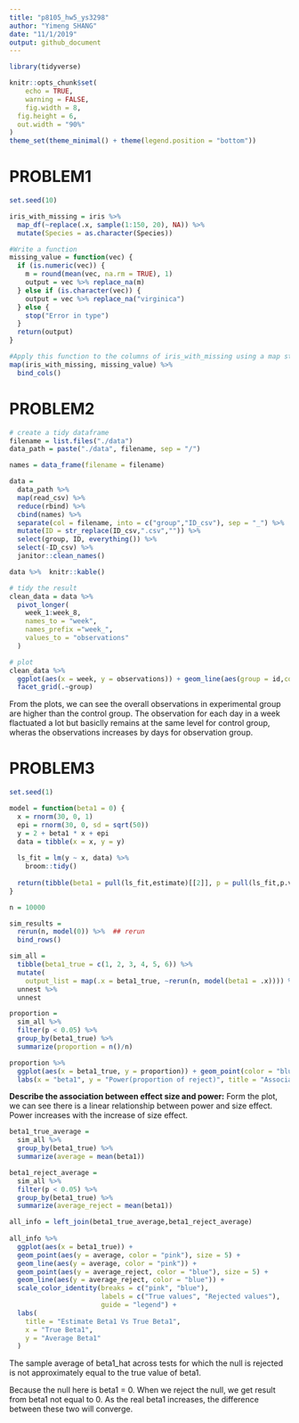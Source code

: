 ```yaml
---
title: "p8105_hw5_ys3298"
author: "Yimeng SHANG"
date: "11/1/2019"
output: github_document
---
```


```r
library(tidyverse)

knitr::opts_chunk$set(
	echo = TRUE,
	warning = FALSE,
	fig.width = 8, 
  fig.height = 6,
  out.width = "90%"
)
theme_set(theme_minimal() + theme(legend.position = "bottom"))
```


# PROBLEM1

```r
set.seed(10)

iris_with_missing = iris %>% 
  map_df(~replace(.x, sample(1:150, 20), NA)) %>%
  mutate(Species = as.character(Species))

```

```r
#Write a function 
missing_value = function(vec) {
  if (is.numeric(vec)) {
    m = round(mean(vec, na.rm = TRUE), 1)
    output = vec %>% replace_na(m)
  } else if (is.character(vec)) {
    output = vec %>% replace_na("virginica")
  } else {
    stop("Error in type")
  }
  return(output)
}

#Apply this function to the columns of iris_with_missing using a map statement
map(iris_with_missing, missing_value) %>%
  bind_cols()
```


# PROBLEM2

```r
# create a tidy dataframe
filename = list.files("./data") 
data_path = paste("./data", filename, sep = "/")

names = data_frame(filename = filename)

data =
  data_path %>%
  map(read_csv) %>%     
  reduce(rbind) %>% 
  cbind(names) %>% 
  separate(col = filename, into = c("group","ID_csv"), sep = "_") %>% 
  mutate(ID = str_replace(ID_csv,".csv","")) %>% 
  select(group, ID, everything()) %>% 
  select(-ID_csv) %>% 
  janitor::clean_names() 

data %>%  knitr::kable()

# tidy the result
clean_data = data %>% 
  pivot_longer(
    week_1:week_8,
    names_to = "week",
    names_prefix ="week_",
    values_to = "observations"
  )

```

```r
# plot
clean_data %>% 
  ggplot(aes(x = week, y = observations)) + geom_line(aes(group = id,color = id)) + labs(title = "observations on each subject over time") +
  facet_grid(.~group)
```

From the plots, we can see the overall observations in experimental group are higher than the control group. The observation for each day in a week flactuated a lot but basiclly remains at the same level for control group, wheras the observations increases by days for observation group.

# PROBLEM3

```r
set.seed(1)

model = function(beta1 = 0) {
  x = rnorm(30, 0, 1)
  epi = rnorm(30, 0, sd = sqrt(50))
  y = 2 + beta1 * x + epi
  data = tibble(x = x, y = y)
  
  ls_fit = lm(y ~ x, data) %>% 
    broom::tidy()
  
  return(tibble(beta1 = pull(ls_fit,estimate)[[2]], p = pull(ls_fit,p.value)[[2]]))
}

n = 10000

sim_results = 
  rerun(n, model(0)) %>%  ## rerun
  bind_rows()

sim_all = 
  tibble(beta1_true = c(1, 2, 3, 4, 5, 6)) %>% 
  mutate(
    output_list = map(.x = beta1_true, ~rerun(n, model(beta1 = .x)))) %>%
  unnest %>% 
  unnest
```

```r
proportion =
  sim_all %>% 
  filter(p < 0.05) %>% 
  group_by(beta1_true) %>% 
  summarize(proportion = n()/n) 

proportion %>% 
  ggplot(aes(x = beta1_true, y = proportion)) + geom_point(color = "blue", size = 5) + geom_line(color = "blue") +
  labs(x = "beta1", y = "Power(proportion of reject)", title = "Association between effect size and power")
```
**Describe the association between effect size and power:** Form the plot, we can see there is a linear relationship between power and size effect. Power increases with the increase of size effect.

```r
beta1_true_average = 
  sim_all %>% 
  group_by(beta1_true) %>% 
  summarize(average = mean(beta1)) 

beta1_reject_average =
  sim_all %>% 
  filter(p < 0.05) %>% 
  group_by(beta1_true) %>% 
  summarize(average_reject = mean(beta1)) 

all_info = left_join(beta1_true_average,beta1_reject_average) 
  
all_info %>% 
  ggplot(aes(x = beta1_true)) + 
  geom_point(aes(y = average, color = "pink"), size = 5) +
  geom_line(aes(y = average, color = "pink")) + 
  geom_point(aes(y = average_reject, color = "blue"), size = 5) +
  geom_line(aes(y = average_reject, color = "blue")) +
  scale_color_identity(breaks = c("pink", "blue"),
                       labels = c("True values", "Rejected values"),
                       guide = "legend") +
  labs(
    title = "Estimate Beta1 Vs True Beta1",
    x = "True Beta1",
    y = "Average Beta1"
  ) 
```

The sample average of beta1_hat across tests for which the null is rejected is not approximately equal to the true value of beta1.

Because the null here is beta1 = 0. When we reject the null, we get result from beta1 not equal to 0. As the real beta1 increases, the difference between these two will converge.


